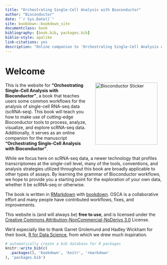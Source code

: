 ```yaml
--- 
title: "Orchestrating Single-Cell Analysis with Bioconductor"
author: "Bioconductor"
date: "`r Sys.Date()`"
site: bookdown::bookdown_site
documentclass: book
bibliography: [book.bib, packages.bib]
biblio-style: apalike
link-citations: yes
description: "Online companion to 'Orchestrating Single-Cell Analysis with Bioconductor' manuscript by the Bioconductor team."
---
```


# Welcome {-}

<a href="https://bioconductor.org"><img src="_img/Bioconductor5.png" width="200" alt="Bioconductor Sticker" align="right" style="margin: 0 1em 0 1em" /></a> 

This is the website for __"Orchestrating Single-Cell Analysis with Bioconductor"__, a book that teaches users some common workflows for the analysis of single-cell RNA-seq data (scRNA-seq). This book will teach you how to make use of cutting-edge Bioconductor tools to process, analyze, visualize, and explore scRNA-seq data. Additionally, it serves as an online companion for the manuscript __"Orchestrating Single-Cell Analysis with Bioconductor"__. 

While we focus here on scRNA-seq data, a newer technology that profiles transcriptomes at the single-cell level, many of the tools, conventions, and analysis strategies utilized throughout this book are broadly applicable to other types of assays. By learning the grammar of Bioconductor workflows, we hope to provide you a starting point for the exploration of your own data, whether it be scRNA-seq or otherwise. 

The book is written in [RMarkdown](https://rmarkdown.rstudio.com) with [bookdown](https://bookdown.org). OSCA is a collaborative effort and many people have contributed workflows, fixes, and improvements.

This website is (and will always be) __free to use__, and is licensed under the [Creative Commons Attribution-NonCommercial-NoDerivs 3.0](http://creativecommons.org/licenses/by-nc-nd/3.0/us/) License.

We'd especially like to thank Garret Grolemund and Hadley Wickham for their book, [R for Data Science](https://r4ds.had.co.nz/index.html), from which we drew much inspiration.


```r
# automatically create a bib database for R packages
knitr::write_bib(c(
  .packages(), 'bookdown', 'knitr', 'rmarkdown'
), 'packages.bib')
```
